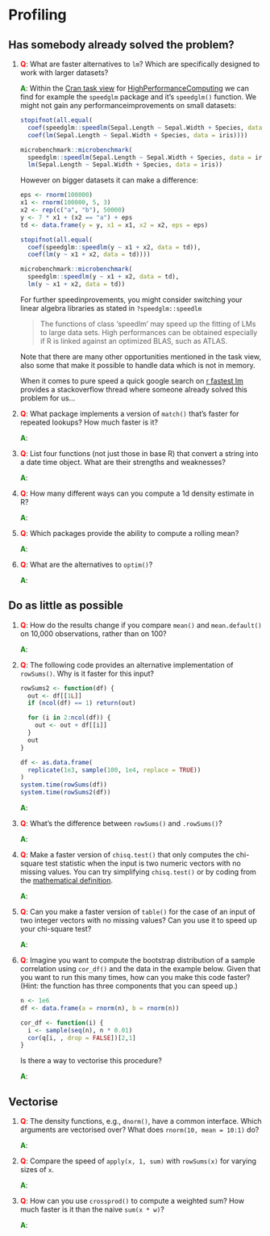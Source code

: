 # Profiling

## Has somebody already solved the problem?

1.  __<span style="color:red">Q</span>__: What are faster alternatives to `lm`? Which are specifically designed 
    to work with larger datasets?
        
    __<span style="color:green">A</span>__: Within the [Cran task view](https://cran.rstudio.com/web/views/) for [HighPerformanceComputing](https://cran.rstudio.com/web/views/HighPerformanceComputing.html) we can find for example the `speedglm` package and it's `speedglm()` function. We might not gain any performanceimprovements on small datasets:
    
    ```r
    stopifnot(all.equal(
      coef(speedglm::speedlm(Sepal.Length ~ Sepal.Width + Species, data = iris)),
      coef(lm(Sepal.Length ~ Sepal.Width + Species, data = iris))))

    microbenchmark::microbenchmark(
      speedglm::speedlm(Sepal.Length ~ Sepal.Width + Species, data = iris),
      lm(Sepal.Length ~ Sepal.Width + Species, data = iris))
    ```
    
    However on bigger datasets it can make a difference:
    
    ```r
    eps <- rnorm(100000)
    x1 <- rnorm(100000, 5, 3)
    x2 <- rep(c("a", "b"), 50000)
    y <- 7 * x1 + (x2 == "a") + eps
    td <- data.frame(y = y, x1 = x1, x2 = x2, eps = eps)
    
    stopifnot(all.equal(
      coef(speedglm::speedlm(y ~ x1 + x2, data = td)),
      coef(lm(y ~ x1 + x2, data = td))))
    
    microbenchmark::microbenchmark(
      speedglm::speedlm(y ~ x1 + x2, data = td),
      lm(y ~ x1 + x2, data = td))
    ```
    
    For further speedinprovements, you might consider switching your linear algebra libraries as stated in `?speedglm::speedlm`
    
    > The functions of class 'speedlm' may speed up the fitting of LMs to large data sets. High performances can be obtained especially if R is linked against an optimized BLAS, such as ATLAS.
    
    Note that there are many other opportunities mentioned in the task view, also some that make it possible to handle data which is not in memory. 
    
    When it comes to pure speed a quick google search on [r fastest lm](http://stackoverflow.com/questions/25416413/is-there-a-faster-lm-function) provides a stackoverflow thread where someone already solved this problem for us...

1.  __<span style="color:red">Q</span>__: What package implements a version of `match()` that's faster for
    repeated lookups? How much faster is it?
    
    __<span style="color:green">A</span>__: 

1.  __<span style="color:red">Q</span>__: List four functions (not just those in base R) that convert a string into a
    date time object. What are their strengths and weaknesses?
    
    __<span style="color:green">A</span>__: 

1.  __<span style="color:red">Q</span>__: How many different ways can you compute a 1d density estimate in R?
    
    __<span style="color:green">A</span>__: 

1.  __<span style="color:red">Q</span>__: Which packages provide the ability to compute a rolling mean?
    
    __<span style="color:green">A</span>__: 

1.  __<span style="color:red">Q</span>__: What are the alternatives to `optim()`?
    
    __<span style="color:green">A</span>__: 

## Do as little as possible

1.  __<span style="color:red">Q</span>__: How do the results change if you compare `mean()` and `mean.default()`
    on 10,000 observations, rather than on 100?
    
    __<span style="color:green">A</span>__: 

1.  __<span style="color:red">Q</span>__: The following code provides an alternative implementation of `rowSums()`.
    Why is it faster for this input?

    ```r
    rowSums2 <- function(df) {
      out <- df[[1L]]
      if (ncol(df) == 1) return(out)
      
      for (i in 2:ncol(df)) {
        out <- out + df[[i]]
      }
      out
    }
    
    df <- as.data.frame(
      replicate(1e3, sample(100, 1e4, replace = TRUE))
    )
    system.time(rowSums(df))
    system.time(rowSums2(df))
    ```
    
    __<span style="color:green">A</span>__: 

1.  __<span style="color:red">Q</span>__: What's the difference between `rowSums()` and `.rowSums()`?
    
    __<span style="color:green">A</span>__: 

1.  __<span style="color:red">Q</span>__: Make a faster version of `chisq.test()` that only computes the chi-square
    test statistic when the input is two numeric vectors with no missing
    values. You can try simplifying `chisq.test()` or by coding from the 
    [mathematical definition](http://en.wikipedia.org/wiki/Pearson%27s_chi-squared_test).
    
    __<span style="color:green">A</span>__: 

1.  __<span style="color:red">Q</span>__: Can you make a faster version of `table()` for the case of an input of
    two integer vectors with no missing values? Can you use it to
    speed up your chi-square test?
    
    __<span style="color:green">A</span>__: 

1.  __<span style="color:red">Q</span>__: Imagine you want to compute the bootstrap distribution of a sample
    correlation using `cor_df()` and the data in the example below. Given that you 
    want to run this many times, how can you make this code faster? (Hint: the 
    function has three components that you can speed up.)

    ```r
    n <- 1e6
    df <- data.frame(a = rnorm(n), b = rnorm(n))

    cor_df <- function(i) {
      i <- sample(seq(n), n * 0.01)
      cor(q[i, , drop = FALSE])[2,1]
    }
    ```

    Is there a way to vectorise this procedure?
    
    __<span style="color:green">A</span>__: 

## Vectorise

1.  __<span style="color:red">Q</span>__: The density functions, e.g., `dnorm()`, have a common interface. Which 
    arguments are vectorised over? What does `rnorm(10, mean = 10:1)` do?
    
    __<span style="color:green">A</span>__: 

1.  __<span style="color:red">Q</span>__: Compare the speed of `apply(x, 1, sum)` with `rowSums(x)` for varying sizes
    of `x`.
    
    __<span style="color:green">A</span>__: 
  
1.  __<span style="color:red">Q</span>__: How can you use `crossprod()` to compute a weighted sum? How much faster is
    it than the naive `sum(x * w)`?
    
    __<span style="color:green">A</span>__: 